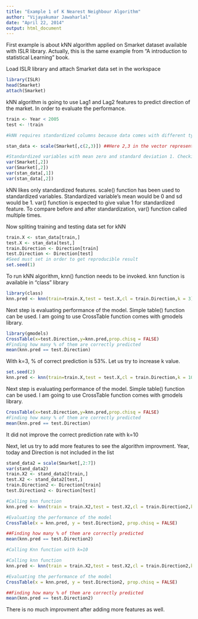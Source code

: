 ```yaml
---
title: "Example 1 of K Nearest Neighbour Algorithm"
author: "Vijayakumar Jawaharlal"
date: "April 22, 2014"
output: html_document
---
```


First example is about kNN algorithm applied on Smarket dataset available with ISLR library. Actually, this is the same example from "A introduction to statistical Learning" book.

Load ISLR library and attach Smarket data set in the workspace
```r
library(ISLR)
head(Smarket)
attach(Smarket)
```

kNN algorithm is going to use Lag1 and Lag2 features to predict direction of the market. In order to evaluate the performance. 

```r
train <- Year < 2005
test <- !train

#kNN requires standardized columns because data comes with different types and measurement

stan_data <- scale(Smarket[,c(2,3)]) ##Here 2,3 in the vector represent Lag1 and Lag2 features

#Standardized variables with mean zero and standard deviation 1. Checking variance of standardized variables
var(Smarket[,2])
var(Smarket[,2])
var(stan_data[,1])
var(stan_data[,2])
```
kNN likes only standardized features. scale() function has been used to standardized variables. Standardized variable's mean would be 0 and sd would be 1. var() function is expected to give value 1 for standardized feature. To compare before and after standardization, var() function called multiple times.

Now spliting training and testing data set for kNN

```r
train.X <- stan_data[train,]
test.X <- stan_data[test,]
train.Direction <- Direction[train]
test.Direction <- Direction[test]
#Seed must set in order to get reproducible result
set.seed(1)
```

To run kNN algorithm, knn() function needs to be invoked. knn function is available in "class" library

```r
library(class)
knn.pred <- knn(train=train.X,test = test.X,cl = train.Direction,k = 3)
```
Next step is evaluating performance of the model. Simple table() function can be used. I am going to use CrossTable function comes with gmodels library.

```r
library(gmodels)
CrossTable(x=test.Direction,y=knn.pred,prop.chisq = FALSE)
#Finding how many % of them are correctly predicted
mean(knn.pred == test.Direction)
```

With k=3, % of correct prediction is 53%. Let us try to increase k value.

```r
set.seed(2)
knn.pred <- knn(train=train.X,test = test.X,cl = train.Direction,k = 10)
```
Next step is evaluating performance of the model. Simple table() function can be used. I am going to use CrossTable function comes with gmodels library.

```r
CrossTable(x=test.Direction,y=knn.pred,prop.chisq = FALSE)
#Finding how many % of them are correctly predicted
mean(knn.pred == test.Direction)
```
It did not improve the correct prediction rate with k=10

Next, let us try to add more features to see the algorithm improvment. Year, today and Direction is not included in the list

```r
stand_data2 = scale(Smarket[,2:7])
var(stand_data2)
train.X2 <- stand_data2[train,]
test.X2 <- stand_data2[test,]
train.Direction2 <- Direction[train]
test.Direction2 <- Direction[test]

#Calling knn function
knn.pred <- knn(train = train.X2,test = test.X2,cl = train.Direction2,k = 3)

#Evaluating the performance of the model
CrossTable(x = knn.pred, y = test.Direction2, prop.chisq = FALSE)

##Finding how many % of them are correctly predicted
mean(knn.pred == test.Direction2)

#Calling Knn function with k=10

#Calling knn function
knn.pred <- knn(train = train.X2,test = test.X2,cl = train.Direction2,k = 10)

#Evaluating the performance of the model
CrossTable(x = knn.pred, y = test.Direction2, prop.chisq = FALSE)

##Finding how many % of them are correctly predicted
mean(knn.pred == test.Direction2)
```

There is no much improvment after adding more features as well.









